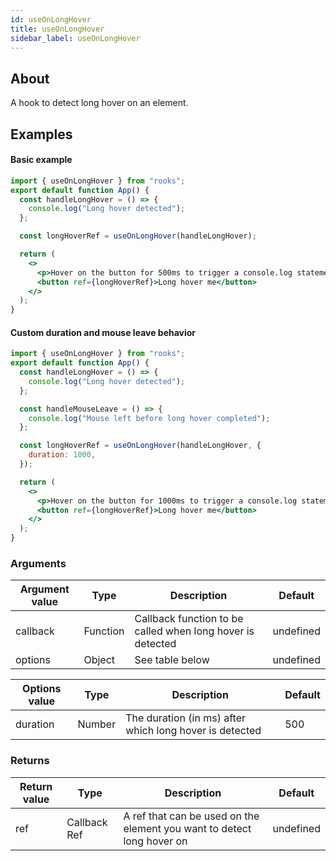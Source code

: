 ```yaml
---
id: useOnLongHover
title: useOnLongHover
sidebar_label: useOnLongHover
---
```


## About

A hook to detect long hover on an element.

[//]: # "Main"

## Examples

#### Basic example

```jsx
import { useOnLongHover } from "rooks";
export default function App() {
  const handleLongHover = () => {
    console.log("Long hover detected");
  };

  const longHoverRef = useOnLongHover(handleLongHover);

  return (
    <>
      <p>Hover on the button for 500ms to trigger a console.log statement</p>
      <button ref={longHoverRef}>Long hover me</button>
    </>
  );
}
```

#### Custom duration and mouse leave behavior

```jsx
import { useOnLongHover } from "rooks";
export default function App() {
  const handleLongHover = () => {
    console.log("Long hover detected");
  };

  const handleMouseLeave = () => {
    console.log("Mouse left before long hover completed");
  };

  const longHoverRef = useOnLongHover(handleLongHover, {
    duration: 1000,
  });

  return (
    <>
      <p>Hover on the button for 1000ms to trigger a console.log statement</p>
      <button ref={longHoverRef}>Long hover me</button>
    </>
  );
}
```

### Arguments

| Argument value | Type     | Description                                                | Default   |
| -------------- | -------- | ---------------------------------------------------------- | --------- |
| callback       | Function | Callback function to be called when long hover is detected | undefined |
| options        | Object   | See table below                                            | undefined |

| Options value | Type   | Description                                             | Default |
| ------------- | ------ | ------------------------------------------------------- | ------- |
| duration      | Number | The duration (in ms) after which long hover is detected | 500     |

### Returns

| Return value | Type         | Description                                                            | Default   |
| ------------ | ------------ | ---------------------------------------------------------------------- | --------- |
| ref          | Callback Ref | A ref that can be used on the element you want to detect long hover on | undefined |
